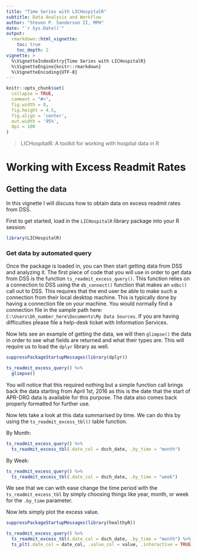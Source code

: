 ```yaml
---
title: "Time Series with LICHospitalR"
subtitle: Data Analysis and Workflow
author: "Steven P. Sanderson II, MPH"
date: "`r Sys.Date()`"
output: 
  rmarkdown::html_vignette:
    toc: true
    toc_depth: 2
vignette: >
  %\VignetteIndexEntry{Time Series with LICHospitalR}
  %\VignetteEngine{knitr::rmarkdown}
  %\VignetteEncoding{UTF-8}
---
```


```r
knitr::opts_chunk$set(
  collapse = TRUE,
  comment = "#>",
  fig.width = 8,
  fig.height = 4.5,
  fig.align = 'center',
  out.width = '95%',
  dpi = 100
)
```

> LICHospitalR: A toolkit for working with hospital data in R

# Working with Excess Readmit Rates

## Getting the data

In this vignette I will discuss how to obtain data on excess readmit rates from DSS.

First to get started, load in the `LICHospitalR` library package into your R session:

```r
library(LICHospitalR)
```


### Get data by automated query

Once the package is loaded in, you can then start getting data from DSS and analyzing it. The first piece of code that you will use in order to get data from DSS is the function `ts_readmit_excess_query()`. This function relies on a connection to DSS using the `db_connect()` function that makes an `odbc()` call out to DSS. This requires that the end user be able to make such a connection from their local desktop machine. This is typically done by having a connection file on your machine. You would normally find a connection file in the sample path here: `C:\Users\bh_number_here\Documents\My Data Sources`. If you are having difficulties please file a help-desk ticket with Information Services.

Now lets see an example of getting the data, we will then `glimpse()` the data in order to see what fields are returned and what their types are. This will require us to load the `dplyr` library as well.

```r
suppressPackageStartupMessages(library(dplyr))

ts_readmit_excess_query() %>%
  glimpse()
```

You will notice that this required nothing but a simple function call brings back the data starting from April 1st, 2016 as this is the date that the start of APR-DRG data is available for this purpose. The data also comes back properly formatted for further use.

Now lets take a look at this data summarised by time. We can do this by using the `ts_readmit_excess_tbl()` table function.

By Month:

```r
ts_readmit_excess_query() %>%
  ts_readmit_excess_tbl(.date_col = dsch_date, .by_time = "month")
```

By Week:

```r
ts_readmit_excess_query() %>%
  ts_readmit_excess_tbl(.date_col = dsch_date, .by_time = "week")
```

We see that we can with ease change the time period with the `ts_readmit_excess_tbl` by simply choosing things like year, month, or week for the `.by_time` parameter.

Now lets simply plot the excess value.

```r
suppressPackageStartupMessages(library(healthyR))

ts_readmit_excess_query() %>%
  ts_readmit_excess_tbl(.date_col = dsch_date, .by_time = "month") %>%
  ts_plt(.date_col = date_col, .value_col = value, .interactive = TRUE)
```
